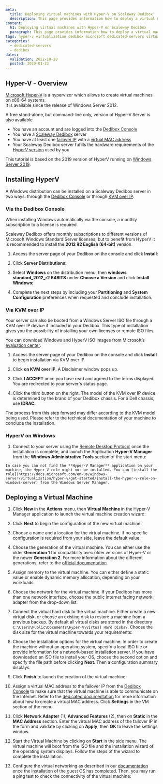 ```yaml
---
meta:
  title: Deploying virtual machines with Hyper-V on Scaleway Dedibox
  description: This page provides information how to deploy a virtual machine with Microsoft Hyper-V on Scaleway Dedibox.
content:
  h1: Deploying virtual machines with Hyper-V on Scaleway Dedibox
  paragraph: This page provides information how to deploy a virtual machine with Microsoft Hyper-V on Scaleway Dedibox.
tags: hyper-v virtualization dedibox microsoft dedicated-servers virtual-machines
categories:
  - dedicated-servers
  - dedibox
dates:
  validation: 2022-10-20
  posted: 2020-01-23
---
```


## Hyper-V - Overview

[Microsoft Hyper-V](https://docs.microsoft.com/en-us/windows-server/virtualization/hyper-v/hyper-v-on-windows-server) is a hypervizor which allows to create virtual machines on x86-64 systems.  
It is available since the release of Windows Server 2012.

A free stand-alone, but command-line only, version of Hyper-V Server is also available.

<Message type="requirement">

- You have an account and are logged into the [Dedibox Console](https://console.online.net)
- You have a [Scaleway Dedibox](http://www.scaleway.com/en/dedibox) server
- You have at least one [failover IP](/dedibox-network/ip-failover/concepts#failover-ips) with a [virtual MAC address](/dedibox-network/ip-failover/concepts#virtual-mac-address)
- Your Scaleway Dedibox server fufills the hardware requirements of the [HyperV version](https://docs.microsoft.com/en-us/windows-server/virtualization/hyper-v/system-requirements-for-hyper-v-on-windows) used by you

</Message>

<Message type="note">

This tutorial is based on the 2019 version of HyperV running on [Windows Server 2019](https://www.microsoft.com/en-us/evalcenter/evaluate-windows-server-2019).

</Message>

## Installing HyperV

A Windows distribution can be installed on a Scaleway Dedibox server in two ways: through the [Dedibox Console](https://console.online.net/en/login) or through [KVM over IP](<https://en.wikipedia.org/wiki/KVM_switch#KVM_over_IP_(IPKVM)>).

### Via the Dedibox Console

When installing Windows automatically via the console, a monthly subscription to a license is required.

Scaleway Dedibox offers monthly subscriptions to different versions of Microsoft Windows Standard Server licenses, but to benefit from HyperV it is recommended to install the **2012 R2 English (64-bit)** version.

1. Access the server page of your Dedibox on the console and click **Install**:

  <Lightbox src="scaleway-click-on-install.webp" width="600" alt="" />

2. Click **Server Distributions**:

  <Lightbox src="scaleway-distribution-options.webp" width="600" alt="" />

3. Select **Windows** on the distribution menu, then **windows standard_2012_r2 64BITS** under **Choose a Version** and click **Install Windows**:

  <Lightbox src="scaleway-install-windows.webp" width="600" alt="" />

4. Complete the next steps by including your **Partitioning** and **System Configuration** preferences when requested and conclude installation.

### Via KVM over IP

Your server can also be booted from a Windows Server ISO file through a KVM over IP device if included in your Dedibox. This type of installation gives you the possibility of installing your own licenses or remote ISO files.

<Message type="tip">

You can download Windows and HyperV ISO images from Microsoft’s [evaluation center](https://www.microsoft.com/en-us/evalcenter).

</Message>

1. Access the server page of your Dedibox on the console and click **Install** to begin installation via KVM over IP.

2. Click **on KVM over IP**. A Disclaimer window pops up. 

  <Lightbox src="scaleway-kvm-over-ip.webp" width="600" alt="" />

3. Click **I ACCEPT** once you have read and agreed to the terms displayed. You are redirected to your server's status page.

  <Lightbox src="scaleway-disclaimer.webp" width="300" alt="" />

4. Click the third button on the right. The model of the KVM over IP device is determined by the brand of your Dedibox chassis. For a Dell chassis, use **IDRAC**.

  <Lightbox src="scaleway-idrac.webp" width="600" alt="" />

The process from this step forward may differ according to the KVM model being used. Please refer to the technical documentation of your machine to conclude the installation.

### HyperV on Windows

1. Connect to your server using the [Remote Desktop Protocol](https://en.wikipedia.org/wiki/Remote_Desktop_Protocol) once the installation is complete, and launch the Application **Hyper-V Manager** from the **Windows Administrative Tools** section of the start menu:

  <Lightbox src="scaleway-hyperv_manager.webp" width="250" alt="" />

  <Message type="note">

    In case you can not find the **Hyper-V Manager** application on your machine, the Hyper-V role might not be installed. You can [install the role](https://docs.microsoft.com/en-us/windows-server/virtualization/hyper-v/get-started/install-the-hyper-v-role-on-windows-server) from the Windows Server Manager.

  </Message>

## Deploying a Virtual Machine

1. Click **New** in the **Actions** menu, then **Virtual Machine** in the Hyper-V Manager application to launch the virtual machine creation wizard:

  <Lightbox src="scaleway-hyperv_01.webp" width="800" alt="" />

2. Click **Next** to begin the configuration of the new virtual machine:

  <Lightbox src="scaleway-hyperv_02.webp" width="600" alt="" />

3. Choose a name and a location for the virtual machine. If no specific configuration is required from your side, leave the default value:

  <Lightbox src="scaleway-hyperv_03.webp" width="600" alt="" />

4. Choose the generation of the virtual machine. You can either use the older **Generation 1** for compatiblity avec older versions of Hyper-V or the newer **Generation 2**. For more information about the different generations, refer to the [official documentation](https://docs.microsoft.com/en-us/windows-server/virtualization/hyper-v/plan/should-i-create-a-generation-1-or-2-virtual-machine-in-hyper-v).

  <Lightbox src="scaleway-hyperv_04.webp" width="600" alt="" />

5. Assign memory to the virtual machine. You can either define a static value or enable dynamic memory allocation, depending on your workloads:

  <Lightbox src="scaleway-hyperv_05.webp" width="600" alt="" />

6. Choose the network for the virtual machine. If your Dedibox has more than one network interface, choose the public Internet facing network adapter from the drop-down list:

  <Lightbox src="scaleway-hyperv_06.webp" width="600" alt="" />

7. Connect the virtual hard disk to the virtual machine. Either create a new virtual disk, or choose an existing disk to restore a machine from a previous backup. By default all virtual disks are stored in the directory `C:\Users\Public\Documents\Hyper-V\Virtual Hard Disks\`. Choose the disk size for the virtual machine towards your requirements:

  <Lightbox src="scaleway-hyperv_07.webp" width="600" alt="" />

8. Choose the installation options for the virtual machine. In order to create the machine without an operating system, specify a local ISO file or provide information for a network-based installation server. If you have downloaded an ISO file to install your OS, choose the second option and specify the file path before clicking **Next**. Then a configuration summary displays.

  <Lightbox src="scaleway-hyperv_08.webp" width="600" alt="" />

9. Click **Finish** to launch the creation of the virtual machine:

  <Lightbox src="scaleway-hyperv_09.webp" width="600" alt="" />

10. Assign a virtual MAC address to the failover IP from the [Dedibox Console](https://console.online.net/) to make sure that the virtual machine is able to communicate on the Internet. Refer to the [dedicated documentation](https://www.scaleway.com/en/docs/dedibox-network/ip-failover/how-to/create-virtual-mac/) for more information about how to create a virtual MAC address. Click **Settings** in the VM section of the menu.

  <Lightbox src="scaleway-hyperv_10.webp" width="800" alt="" />

11. Click **Network Adapter** (1), **Advanced Features** (2), then on **Static** in the **MAC Address** section. Enter the virtual MAC address of the failover IP in the form and validate by clicking on **Apply**, then **OK** to leave the settings window.

  <Lightbox src="scaleway-hyperv_11.webp" width="800" alt="" />

12. Start the Virtual Machine by clicking on **Start** in the side menu. The virtual machine will boot from the ISO file and the installation wizard of the operating system displays. Follow the steps of the wizard to complete the installation.

13. Configure the virtual networking as described in our [documentation](/compute/elastic-metal/how-to/configure-flexible-ip/) once the installation of the guest OS has completed. Then, you may run a ping test to check the connectivity of the virtual machine:

  <Lightbox src="scaleway-hyperv_12.webp" width="800" alt="" />
